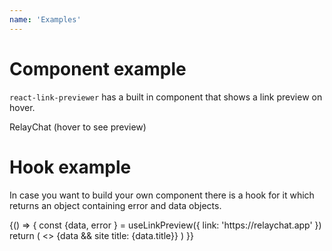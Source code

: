 ```yaml
---
name: 'Examples'
---
```



# Component example

`react-link-previewer` has a built in component that shows a link preview on hover.

<Playground>
  <LinkPreview link="https://relaychat.app">RelayChat</LinkPreview> (hover to see preview)
</Playground>

# Hook example

In case you want to build your own component there is a hook for it which returns an object containing error and data objects.

<Playground>
  {() => {
    const {data, error } = useLinkPreview({
      link: 'https://relaychat.app'
    })
    return (
      <>
       {data && <span>site title: {data.title}</span>}
      </>
    )
  }}
</Playground>
